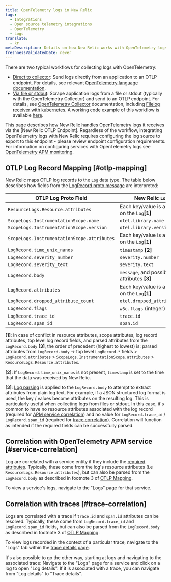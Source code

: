 ```yaml
---
title: OpenTelemetry logs in New Relic
tags:
  - Integrations
  - Open source telemetry integrations
  - OpenTelemetry
  - Logs
translate:
  - kr
metaDescription: Details on how New Relic works with OpenTelemetry logs
freshnessValidatedDate: never
---
```


There are two typical workflows for collecting logs with OpenTelemetry:

- [Direct to collector](https://opentelemetry.io/docs/specs/otel/logs/#direct-to-collector): Send logs directly from an application to an OTLP endpoint. For details, see relevant [OpenTelemetry language documentation](https://opentelemetry.io/docs/languages/).
- [Via file or stdout](https://opentelemetry.io/docs/specs/otel/logs/#via-file-or-stdout-logs): Scrape application logs from a file or stdout (typically with the OpenTelemetry Collector) and send to an OTLP endpoint. For details, see [OpenTelemetry Collector](https://opentelemetry.io/docs/collector/) documentation, including [Filelog receiver with kubernetes](https://opentelemetry.io/docs/kubernetes/collector/components/#filelog-receiver). A working code example of this workflow is available [here](https://github.com/newrelic/newrelic-opentelemetry-examples/tree/main/other-examples/java/logs-in-context-log4j2).

This page describes how New Relic handles OpenTelemetry logs it receives via the [New Relic OTLP Endpoint]. Regardless of the workflow, integrating OpenTelemetry logs with New Relic requires configuring the log source to export to this endpoint - please review endpoint configuration requirements. For information on configuring services with OpenTelemetry logs see [OpenTelemetry APM monitoring](/docs/more-integrations/open-source-telemetry-integrations/opentelemetry/get-started/opentelemetry-set-up-your-app).

## OTLP Log Record Mapping [#otlp-mapping]

New Relic maps OTLP log records to the `Log` data type. The table below describes how fields from the [LogRecord proto message](https://github.com/open-telemetry/opentelemetry-proto/blob/main/opentelemetry/proto/logs/v1/logs.proto) are interpreted:

| OTLP Log Proto Field                        | New Relic `Log` field                              |
|---------------------------------------------|----------------------------------------------------|
| `ResourceLogs.Resource.attributes`          | Each key/value is an attribute on the `Log`**[1]** |
| `ScopeLogs.InstrumentationScope.name `      | `otel.library.name`                                |
| `ScopeLogs.InstrumentationScope.version`    | `otel.library.version`                             |
| `ScopeLogs.InstrumentationScope.attributes` | Each key/value is an attribute on the `Log`**[1]** |
| `LogRecord.time_unix_nanos`                 | `timestamp` **[2]**                                |
| `LogRecord.severity_number`                 | `severity.number`                                  |
| `LogRecord.severity_text`                   | `severity.text`                                    |
| `LogRecord.body`                            | `message`, and possibly parsed attributes **[3]**  |
| `LogRecord.attributes`                      | Each key/value is an attribute on the `Log`**[1]** |
| `LogRecord.dropped_attribute_count`         | `otel.dropped_attributes_count`                    |
| `LogRecord.flags`                           | `w3c.flags` (integer)                              |
| `LogRecord.trace_id`                        | `trace.id`                                         |
| `LogRecord.span_id`                         | `span.id`                                          |

**[1]**: In case of conflict in resource attributes, scope attributes, log record attributes, top level log record fields, and parsed attributes from the `LogRecord.body` **[3]**, the order of precedent (highest to lowest) is: parsed attributes from `LogRecord.body` -> top level `LogRecord.*` fields > `LogRecord.attributes` > `ScopeLogs.InstrumentationScope.attributes` > `ResourceLogs.Resource.attributes`.

**[2]**: If `LogRecord.time_unix_nanos` is not present, `timestamp` is set to the time that the data was received by New Relic.

**[3]**: [Log parsing](/docs/logs/ui-data/parsing/) is applied to the `LogRecord.body` to attempt to extract attributes from plain log text. For example, if a JSON structured log format is used, the key / values become attributes on the resulting log. This is particularly useful when collecting logs from files or stdout. In this case, it's common to have no resource attributes associated with the log record (required for [APM service correlation](#service-correlation)) and no value for `LogRecord.trace_id` / `LogRecord.span_id` (required for [trace correlation](#trace-correlation)). Correlation will function as intended if the required fields can be successfully parsed.

## Correlation with OpenTelemetry APM service [#service-correlation]

Log are correlated with a service entity if they include the [required attributes](/docs/more-integrations/open-source-telemetry-integrations/opentelemetry/best-practices/opentelemetry-best-practices-resources/#required-attributes). Typically, these come from the log's resource attributes (i.e `ResourceLogs.Resource.attributes`), but can also be parsed from the `LogRecord.body` as described in footnote 3 of [OTLP Mapping](#otlp-mapping).

To view a service's logs, navigate to the "Logs" page for that service.

## Correlation with traces [#trace-correlation]

Logs are correlated with a trace if `trace.id` and `span.id` attributes can be resolved. Typically, these come from `LogRecord.trace_id` and `LogRecord.span_id` fields, but can also be parsed from the `LogRecord.body` as described in footnote 3 of [OTLP Mapping](#otlp-mapping).

To view logs recorded in the context of a particular trace, navigate to the "Logs" tab within the [trace details page](/docs/distributed-tracing/ui-data/trace-details/).

It's also possible to go the other way, starting at logs and navigating to the associated trace: Navigate to the "Logs" page for a service and click on a log to open "Log details". If it is associated with a trace, you can navigate from "Log details" to "Trace details".
